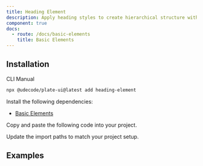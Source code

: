 ```yaml
---
title: Heading Element
description: Apply heading styles to create hierarchical structure within your content.
component: true
docs:
  - route: /docs/basic-elements
    title: Basic Elements
---
```


## Installation

<Tabs defaultValue="cli">

<TabsList>
<TabsTrigger value="cli">CLI</TabsTrigger>
<TabsTrigger value="manual">Manual</TabsTrigger>
</TabsList>
<TabsContent value="cli">

```bash
npx @udecode/plate-ui@latest add heading-element
```

</TabsContent>

<TabsContent value="manual">

<Steps>

<Step>

Install the following dependencies:

- [Basic Elements](/docs/basic-elements)

</Step>

<Step>

Copy and paste the following code into your project.

</Step>

<ComponentSource name="heading-element" />

<Step>

Update the import paths to match your project setup.

</Step>

</Steps>

</TabsContent>

</Tabs>

## Examples

<ComponentPreview name="playground-demo" id="basicnodes" />

<ComponentSource src="../../templates/plate-playground-template/src/components/plate-editor.tsx" />
